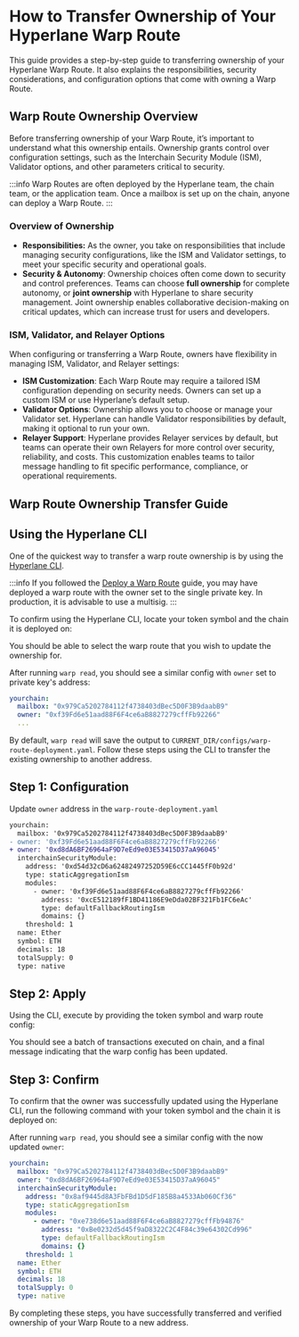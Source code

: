 
# How to Transfer Ownership of Your Hyperlane Warp Route

This guide provides a step-by-step guide to transferring ownership of your Hyperlane Warp Route. It also explains the responsibilities, security considerations, and configuration options that come with owning a Warp Route.

## Warp Route Ownership Overview

Before transferring ownership of your Warp Route, it’s important to understand what this ownership entails. Ownership grants control over configuration settings, such as the Interchain Security Module (ISM), Validator options, and other parameters critical to security.

:::info
Warp Routes are often deployed by the Hyperlane team, the chain team, or the application team. Once a mailbox is set up on the chain, anyone can deploy a Warp Route.
:::

### Overview of Ownership

- **Responsibilities:** As the owner, you take on responsibilities that include managing security configurations, like the ISM and Validator settings, to meet your specific security and operational goals.
- **Security & Autonomy**: Ownership choices often come down to security and control preferences. Teams can choose **full ownership** for complete autonomy, or **joint ownership** with Hyperlane to share security management. Joint ownership enables collaborative decision-making on critical updates, which can increase trust for users and developers.

### ISM, Validator, and Relayer Options

When configuring or transferring a Warp Route, owners have flexibility in managing ISM, Validator, and Relayer settings:

- **ISM Customization**: Each Warp Route may require a tailored ISM configuration depending on security needs. Owners can set up a custom ISM or use Hyperlane’s default setup.
- **Validator Options**: Ownership allows you to choose or manage your Validator set. Hyperlane can handle Validator responsibilities by default, making it optional to run your own.
- **Relayer Support**: Hyperlane provides Relayer services by default, but teams can operate their own Relayers for more control over security, reliability, and costs. This customization enables teams to tailor message handling to fit specific performance, compliance, or operational requirements.

## Warp Route Ownership Transfer Guide

## Using the Hyperlane CLI

One of the quickest way to transfer a warp route ownership is by using the [Hyperlane CLI](https://docs.hyperlane.xyz/docs/reference/cli).

<PrerequisitesPartial />

:::info
If you followed the [Deploy a Warp Route](https://docs.hyperlane.xyz/docs/guides/deploy-warp-route) guide, you may have deployed a warp route with the owner set to the single private key. In production, it is advisable to use a multisig.
:::

To confirm using the Hyperlane CLI, locate your token symbol and the chain it is deployed on:

<WarpReadSymbolChainPartial />

You should be able to select the warp route that you wish to update the ownership for.

After running `warp read`, you should see a similar config with `owner` set to private key's address:

```yaml {3}
yourchain:
  mailbox: "0x979Ca5202784112f4738403dBec5D0F3B9daabB9"
  owner: "0xf39Fd6e51aad88F6F4ce6aB8827279cffFb92266"
  ...
```

By default, `warp read` will save the output to `CURRENT_DIR/configs/warp-route-deployment.yaml`. Follow these steps using the CLI to transfer the existing ownership to another address.

## Step 1: Configuration

Update `owner` address in the `warp-route-deployment.yaml`

```diff title="warp-route-deployment.yaml"
yourchain:
  mailbox: '0x979Ca5202784112f4738403dBec5D0F3B9daabB9'
- owner: '0xf39Fd6e51aad88F6F4ce6aB8827279cffFb92266'
+ owner: '0xd8dA6BF26964aF9D7eEd9e03E53415D37aA96045'
  interchainSecurityModule:
    address: '0xd54d32cD6a62482497252D59E6cCC1445fF0b92d'
    type: staticAggregationIsm
    modules:
      - owner: '0xf39Fd6e51aad88F6F4ce6aB8827279cffFb92266'
        address: '0xcE512189fF1BD41186E9eDda02BF321Fb1FC6eAc'
        type: defaultFallbackRoutingIsm
        domains: {}
    threshold: 1
  name: Ether
  symbol: ETH
  decimals: 18
  totalSupply: 0
  type: native

```

## Step 2: Apply

Using the CLI, execute by providing the token symbol and warp route config:

<WarpApplySymbolConfigDefaultPartial />

You should see a batch of transactions executed on chain, and a final message indicating that the warp config has been updated.

## Step 3: Confirm

To confirm that the owner was successfully updated using the Hyperlane CLI, run the following command with your token symbol and the chain it is deployed on:

<WarpReadSymbolChainPartial />

After running `warp read`, you should see a similar config with the now updated `owner`:

```yaml {3}
yourchain:
  mailbox: "0x979Ca5202784112f4738403dBec5D0F3B9daabB9"
  owner: "0xd8dA6BF26964aF9D7eEd9e03E53415D37aA96045"
  interchainSecurityModule:
    address: "0x8af9445d8A3FbFBd1D5dF185B8a4533Ab060Cf36"
    type: staticAggregationIsm
    modules:
      - owner: "0xe738d6e51aad88F6F4ce6aB8827279cffFb94876"
        address: "0xBe0232d5d45f9aD8322C2C4F84c39e64302Cd996"
        type: defaultFallbackRoutingIsm
        domains: {}
    threshold: 1
  name: Ether
  symbol: ETH
  decimals: 18
  totalSupply: 0
  type: native
```

By completing these steps, you have successfully transferred and verified ownership of your Warp Route to a new address.
